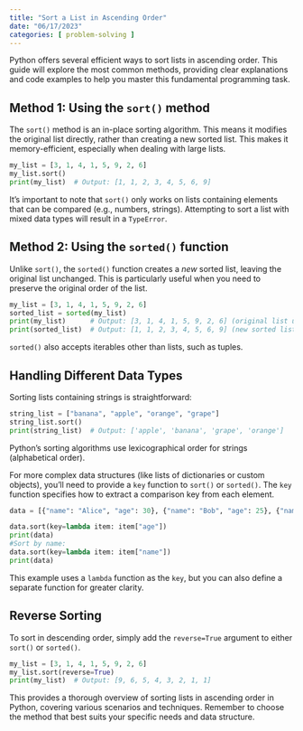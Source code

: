 ```yaml
---
title: "Sort a List in Ascending Order"
date: "06/17/2023"
categories: [ problem-solving ]
---
```



Python offers several efficient ways to sort lists in ascending order.  This guide will explore the most common methods, providing clear explanations and code examples to help you master this fundamental programming task.

## Method 1: Using the `sort()` method

The `sort()` method is an in-place sorting algorithm. This means it modifies the original list directly, rather than creating a new sorted list.  This makes it memory-efficient, especially when dealing with large lists.

```python
my_list = [3, 1, 4, 1, 5, 9, 2, 6]
my_list.sort()
print(my_list)  # Output: [1, 1, 2, 3, 4, 5, 6, 9]
```

It's important to note that `sort()` only works on lists containing elements that can be compared (e.g., numbers, strings).  Attempting to sort a list with mixed data types will result in a `TypeError`.


## Method 2: Using the `sorted()` function

Unlike `sort()`, the `sorted()` function creates a *new* sorted list, leaving the original list unchanged.  This is particularly useful when you need to preserve the original order of the list.

```python
my_list = [3, 1, 4, 1, 5, 9, 2, 6]
sorted_list = sorted(my_list)
print(my_list)      # Output: [3, 1, 4, 1, 5, 9, 2, 6] (original list unchanged)
print(sorted_list)  # Output: [1, 1, 2, 3, 4, 5, 6, 9] (new sorted list)
```

`sorted()` also accepts iterables other than lists, such as tuples.


## Handling Different Data Types

Sorting lists containing strings is straightforward:

```python
string_list = ["banana", "apple", "orange", "grape"]
string_list.sort()
print(string_list)  # Output: ['apple', 'banana', 'grape', 'orange']
```

Python's sorting algorithms use lexicographical order for strings (alphabetical order).

For more complex data structures (like lists of dictionaries or custom objects), you'll need to provide a `key` function to `sort()` or `sorted()`.  The `key` function specifies how to extract a comparison key from each element.

```python
data = [{"name": "Alice", "age": 30}, {"name": "Bob", "age": 25}, {"name": "Charlie", "age": 35}]

data.sort(key=lambda item: item["age"])
print(data)
#Sort by name:
data.sort(key=lambda item: item["name"])
print(data)

```

This example uses a `lambda` function as the `key`, but you can also define a separate function for greater clarity.


## Reverse Sorting

To sort in descending order, simply add the `reverse=True` argument to either `sort()` or `sorted()`.

```python
my_list = [3, 1, 4, 1, 5, 9, 2, 6]
my_list.sort(reverse=True)
print(my_list)  # Output: [9, 6, 5, 4, 3, 2, 1, 1]
```


This provides a thorough overview of sorting lists in ascending order in Python, covering various scenarios and techniques.  Remember to choose the method that best suits your specific needs and data structure.

